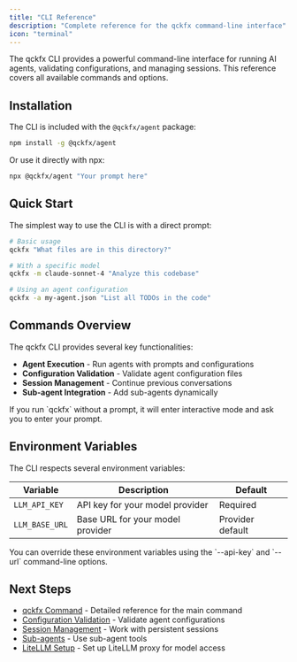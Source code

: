 ```yaml
---
title: "CLI Reference"
description: "Complete reference for the qckfx command-line interface"
icon: "terminal"
---
```


The qckfx CLI provides a powerful command-line interface for running AI agents, validating configurations, and managing sessions. This reference covers all available commands and options.

## Installation

The CLI is included with the `@qckfx/agent` package:

```bash
npm install -g @qckfx/agent
```

Or use it directly with npx:

```bash
npx @qckfx/agent "Your prompt here"
```

## Quick Start

The simplest way to use the CLI is with a direct prompt:

```bash
# Basic usage
qckfx "What files are in this directory?"

# With a specific model
qckfx -m claude-sonnet-4 "Analyze this codebase"

# Using an agent configuration
qckfx -a my-agent.json "List all TODOs in the code"
```

## Commands Overview

The qckfx CLI provides several key functionalities:

- **Agent Execution** - Run agents with prompts and configurations
- **Configuration Validation** - Validate agent configuration files
- **Session Management** - Continue previous conversations
- **Sub-agent Integration** - Add sub-agents dynamically

<Card title="Interactive Mode" icon="keyboard">
  If you run `qckfx` without a prompt, it will enter interactive mode and ask you to enter your prompt.
</Card>

## Environment Variables

The CLI respects several environment variables:

| Variable | Description | Default |
|----------|-------------|---------|
| `LLM_API_KEY` | API key for your model provider | Required |
| `LLM_BASE_URL` | Base URL for your model provider | Provider default |

<Tip>
You can override these environment variables using the `--api-key` and `--url` command-line options.
</Tip>

## Next Steps

- [qckfx Command](/cli/qckfx-command) - Detailed reference for the main command
- [Configuration Validation](/cli/validation) - Validate agent configurations
- [Session Management](/cli/sessions) - Work with persistent sessions
- [Sub-agents](/cli/sub-agents) - Use sub-agent tools
- [LiteLLM Setup](/cli/litellm-setup) - Set up LiteLLM proxy for model access